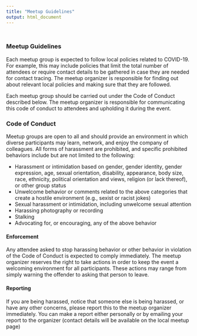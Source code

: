 ```yaml
---
title: "Meetup Guidelines"
output: html_document
---
```


<style type="text/css">
.title {
  display: none;
}

#getting-started img {
  margin-right: 10px;
}

</style>

<div class="row" style="padding-top: 10px;">

### Meetup Guidelines

Each meetup group is expected to follow local policies related to COVID-19. For example, this may include policies that limit the total number of attendees or require contact details to be gathered in case they are needed for contact tracing. The meetup organizer is responsible for finding out about relevant local policies and making sure that they are followed.

Each meetup group should be carried out under the Code of Conduct described below. The meetup organizer is responsible for communicating this code of conduct to attendees and upholding it during the event.

### Code of Conduct

Meetup groups are open to all and should  provide an environment in which diverse participants may learn, network, and enjoy the company of colleagues. All forms of harassment are prohibited, and specific prohibited behaviors include but are not limited to the following:

* Harassment or intimidation based on gender, gender identity, gender expression, age, sexual orientation, disability, appearance, body size, race, ethnicity, political orientation and views, religion (or lack thereof), or other group status
* Unwelcome behavior or comments related to the above categories that create a hostile environment (e.g., sexist or racist jokes)
* Sexual harassment or intimidation, including unwelcome sexual attention
* Harassing photography or recording
* Stalking
* Advocating for, or encouraging, any of the above behavior


#### Enforcement
Any attendee asked to stop harassing behavior or other behavior in violation of the Code of Conduct is expected to comply immediately.  The meetup organizer reserves the right to take actions in order to keep the event a welcoming environment for all participants. These actions may range from simply warning the offender to asking that person to leave.


#### Reporting
If you are being harassed, notice that someone else is being harassed, or have any other concerns, please report this to the meetup organizer immediately.   You can make a report either personally or by emailing your report to the organizer (contact details will be available on the local meetup page)


</div>


